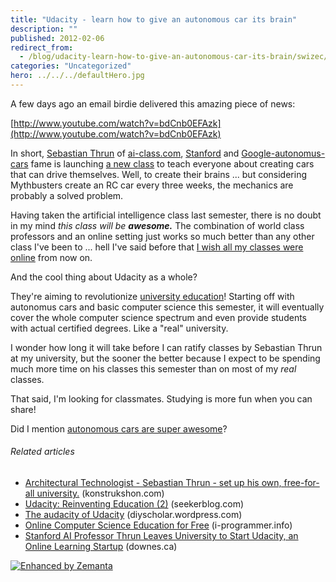 ```yaml
---
title: "Udacity - learn how to give an autonomous car its brain"
description: ""
published: 2012-02-06
redirect_from:
  - /blog/udacity-learn-how-to-give-an-autonomous-car-its-brain/swizec/3627
categories: "Uncategorized"
hero: ../../../defaultHero.jpg
---
```


A few days ago an email birdie delivered this amazing piece of news:

[http://www.youtube.com/watch?v=bdCnb0EFAzk](http://www.youtube.com/watch?v=bdCnb0EFAzk)

In short, [Sebastian Thrun](http://en.wikipedia.org/wiki/Sebastian_Thrun "Sebastian Thrun") of [ai-class.com](http://ai-class.com), [Stanford](<http://maps.google.com/maps?ll=37.43,-122.17&spn=0.01,0.01&q=37.43,-122.17 (Stanford%20University)&t=h> "Stanford University") and [Google-autonomus-cars](http://en.wikipedia.org/wiki/Google_driverless_car) fame is launching [a new class](http://www.udacity.com/) to teach everyone about creating cars that can drive themselves. Well, to create their brains ... but considering Mythbusters create an RC car every three weeks, the mechanics are probably a solved problem.

Having taken the artificial intelligence class last semester, there is no doubt in my mind _this class will be **awesome.**_ The combination of world class professors and an online setting just works so much better than any other class I've been to ... hell I've said before that [I wish all my classes were online](https://swizec.com/blog/can-i-please-take-all-my-classes-online/swizec/3147 "Can I please take all my classes online?") from now on.

And the cool thing about Udacity as a whole?

They're aiming to revolutionize [university education](http://en.wikipedia.org/wiki/Higher_education "Higher education")! Starting off with autonomus cars and basic computer science this semester, it will eventually cover the whole computer science spectrum and even provide students with actual certified degrees. Like a "real" university.

I wonder how long it will take before I can ratify classes by Sebastian Thrun at my university, but the sooner the better because I expect to be spending much more time on his classes this semester than on most of my _real_ classes.

That said, I'm looking for classmates. Studying is more fun when you can share!

Did I mention [autonomous cars are super awesome](https://swizec.com/blog/science-wednesday-self-driving-cars/swizec/3178 "Science Wednesday: Self-driving cars")?

###### Related articles

- [Architectural Technologist - Sebastian Thrun - set up his own, free-for-all university.](http://blog.konstrukshon.com/architectural-technologist-sebastian-thrun-set-up-his-own-free-for-all-university/) (konstrukshon.com)
- [Udacity: Reinventing Education (2)](http://seekerblog.com/2012/02/06/udacity-reinventing-education-2/) (seekerblog.com)
- [The audacity of Udacity](http://diyscholar.wordpress.com/2012/01/24/the-audacity-of-udacity/) (diyscholar.wordpress.com)
- [Online Computer Science Education for Free](http://www.i-programmer.info/news/150-training-a-education/3729-online-computer-science-education-for-free.html) (i-programmer.info)
- [Stanford AI Professor Thrun Leaves University to Start Udacity, an Online Learning Startup](http://www.downes.ca/post/57085/rd) (downes.ca)

[![Enhanced by Zemanta](https://img.zemanta.com/zemified_e.png?x-id=1f642bbd-5b27-4284-a1a4-4ce27c3d2507)](http://www.zemanta.com/ "Enhanced by Zemanta")
